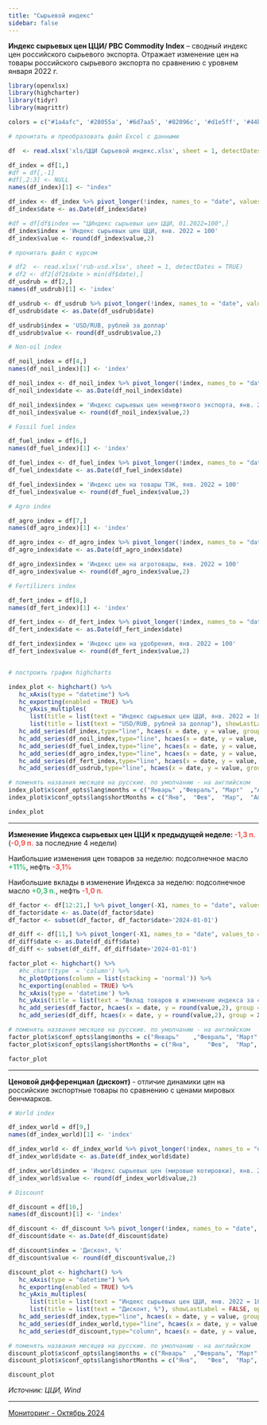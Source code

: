 ```yaml
---
title: "Сырьевой индекс"
sidebar: false
---
```


**Индекс сырьевых цен ЦЦИ/ PBC Commodity Index** -- сводный индекс цен российского сырьевого экспорта. Отражает изменение цен на товары российского сырьевого экспорта по сравнению с уровнем января 2022 г.

```r

library(openxlsx)
library(highcharter)
library(tidyr)
library(magrittr)

colors = c("#1a4afc", '#28055a', '#6d7aa5', '#82096c', '#d1e5ff', '#44bf78', '#f6514c',  "#FF9500", '#c3b0ef', '#d0d0d0', '#ffffff', '#000000' )

# прочитать и преобразовать файл Excel с данными

df  <- read.xlsx('xls/ЦЦИ Сырьевой индекс.xlsx', sheet = 1, detectDates = TRUE)

df_index = df[1,]
#df = df[,-1]
#df[,2:3] <- NULL 
names(df_index)[1] <- "index"

df_index <- df_index %>% pivot_longer(!index, names_to = "date", values_to = 'value')
df_index$date <- as.Date(df_index$date)

#df = df[df$index == "ЦИндекс сырьевых цен ЦЦИ, 01.2022=100",]
df_index$index = 'Индекс сырьевых цен ЦЦИ, янв. 2022 = 100'
df_index$value <- round(df_index$value,2)

# прочитать файл с курсом

# df2  <- read.xlsx('rub-usd.xlsx', sheet = 1, detectDates = TRUE)
# df2 <- df2[df2$date > min(df$date),]
df_usdrub = df[2,]
names(df_usdrub)[1] <- 'index'

df_usdrub <- df_usdrub %>% pivot_longer(!index, names_to = "date", values_to = 'value')
df_usdrub$date <- as.Date(df_usdrub$date)

df_usdrub$index = 'USD/RUB, рублей за доллар'
df_usdrub$value <- round(df_usdrub$value,2)

# Non-oil index

df_noil_index = df[4,]
names(df_noil_index)[1] <- 'index'

df_noil_index <- df_noil_index %>% pivot_longer(!index, names_to = "date", values_to = 'value')
df_noil_index$date <- as.Date(df_noil_index$date)

df_noil_index$index = 'Индекс сырьевых цен ненефтяного экспорта, янв. 2022 = 100'
df_noil_index$value <- round(df_noil_index$value,2)

# Fossil fuel index

df_fuel_index = df[6,]
names(df_fuel_index)[1] <- 'index'

df_fuel_index <- df_fuel_index %>% pivot_longer(!index, names_to = "date", values_to = 'value')
df_fuel_index$date <- as.Date(df_fuel_index$date)

df_fuel_index$index = 'Индекс цен на товары ТЭК, янв. 2022 = 100'
df_fuel_index$value <- round(df_fuel_index$value,2)

# Agro index

df_agro_index = df[7,]
names(df_agro_index)[1] <- 'index'

df_agro_index <- df_agro_index %>% pivot_longer(!index, names_to = "date", values_to = 'value')
df_agro_index$date <- as.Date(df_agro_index$date)

df_agro_index$index = 'Индекс цен на агротовары, янв. 2022 = 100'
df_agro_index$value <- round(df_agro_index$value,2)

# Fertilizers index

df_fert_index = df[8,]
names(df_fert_index)[1] <- 'index'

df_fert_index <- df_fert_index %>% pivot_longer(!index, names_to = "date", values_to = 'value')
df_fert_index$date <- as.Date(df_fert_index$date)

df_fert_index$index = 'Индекс цен на удобрения, янв. 2022 = 100'
df_fert_index$value <- round(df_fert_index$value,2)


# построить график highcharts 

index_plot <- highchart() %>% 
   hc_xAxis(type = "datetime") %>%
   hc_exporting(enabled = TRUE) %>% 
   hc_yAxis_multiples(
      list(title = list(text = "Индекс сырьевых цен ЦЦИ, янв. 2022 = 100"), showFirstLabel = TRUE, max = 150, showLastLabel=TRUE,opposite = FALSE),
      list(title = list(text = "USD/RUB, рублей за доллар"), showLastLabel = FALSE, opposite = TRUE, reversed = TRUE)) %>%
   hc_add_series(df_index,type="line", hcaes(x = date, y = value, group=index), color = colors[1]) %>% 
   hc_add_series(df_noil_index,type="line", hcaes(x = date, y = value, group=index), color = colors[2], visible = TRUE) %>%
   hc_add_series(df_fuel_index,type="line", hcaes(x = date, y = value, group=index), color = colors[12], visible = FALSE) %>%
   hc_add_series(df_agro_index,type="line", hcaes(x = date, y = value, group=index), color = colors[3], visible = FALSE) %>%
   hc_add_series(df_fert_index,type="line", hcaes(x = date, y = value, group=index), color = colors[4], visible = FALSE) %>%
   hc_add_series(df_usdrub,type="line", hcaes(x = date, y = value, group=index), color = colors[8],  yAxis=1, visible = FALSE)

# поменять названия месяцев на русские. по умолчанию - на английском
index_plot$x$conf_opts$lang$months = c("Январь"	,"Февраль",	"Март"	,"Апрель"	,"Май",	"Июнь", "Июль",	"Август",	"Сентябрь",	"Октябрь",	"Ноябрь",	"Декабрь")
index_plot$x$conf_opts$lang$shortMonths = c("Янв", 	"Фев",	"Мар",	"Апр",	"Май",	"Июн",	"Июл",	"Авг",	"Сен",	"Окт",	"Ноя",	"Дек")

index_plot 

```

------------------------------------------------------------------------

**Изменение Индекса сырьевых цен ЦЦИ к предыдущей неделе: [-1,3 п.]{.my-custom-class style="color:#f6514c;"}** ([**-0,9 п.**]{.my-custom-class style="color:#f6514c;"} за последние 4 недели)

Наибольшие изменения цен товаров за неделю: подсолнечное масло [**+11%**]{.my-custom-class style="color:#44bf78;"}, нефть [**-3,1%**]{.my-custom-class style="color:#f6514c;"}

Наибольшие вклады в изменение Индекса за неделю: подсолнечное масло [**+0,3 п.**]{.my-custom-class style="color:#44bf78;"}, нефть [**-1,0 п.**]{.my-custom-class style="color:#f6514c;"}

```r

df_factor <- df[12:21,] %>% pivot_longer(-X1, names_to = "date", values_to = 'value')
df_factor$date <- as.Date(df_factor$date)
df_factor <- subset(df_factor, df_factor$date>'2024-01-01')

df_diff <- df[11,] %>% pivot_longer(-X1, names_to = "date", values_to = 'value')
df_diff$date <- as.Date(df_diff$date)
df_diff <- subset(df_diff, df_diff$date>'2024-01-01')

factor_plot <- highchart() %>% 
   #hc_chart(type  = 'column') %>%
   hc_plotOptions(column = list(stacking = 'normal')) %>%
   hc_exporting(enabled = TRUE) %>% 
   hc_xAxis(type = 'datetime') %>%
   hc_yAxis(title = list(text = "Вклад товаров в изменение индекса за 4 недели, п.")) %>%
   hc_add_series(df_factor, hcaes(x = date, y = round(value,2), group = X1), type = 'column', pointWidth = 15, color = colors[1:10]) %>%
   hc_add_series(df_diff, hcaes(x = date, y = round(value,2), group = X1), type = 'line', marker = FALSE, color = colors[12])

# поменять названия месяцев на русские. по умолчанию - на английском
factor_plot$x$conf_opts$lang$months = c("Январь"	,"Февраль",	"Март"	,"Апрель"	,"Май",	"Июнь", "Июль",	"Август",	"Сентябрь",	"Октябрь",	"Ноябрь",	"Декабрь")
factor_plot$x$conf_opts$lang$shortMonths = c("Янв", 	"Фев",	"Мар",	"Апр",	"Май",	"Июн",	"Июл",	"Авг",	"Сен",	"Окт",	"Ноя",	"Дек")

factor_plot

```

------------------------------------------------------------------------

**Ценовой дифференциал (дисконт)** - отличие динамики цен на российские экспортные товары по сравнению с ценами мировых бенчмарков.

```r

# World index

df_index_world = df[9,]
names(df_index_world)[1] <- 'index'

df_index_world <- df_index_world %>% pivot_longer(!index, names_to = "date", values_to = 'value')
df_index_world$date <- as.Date(df_index_world$date)

df_index_world$index = 'Индекс сырьевых цен (мировые котировки), янв. 2022 = 100'
df_index_world$value <- round(df_index_world$value,2)

# Discount

df_discount = df[10,]
names(df_discount)[1] <- 'index'

df_discount <- df_discount %>% pivot_longer(!index, names_to = "date", values_to = 'value')
df_discount$date <- as.Date(df_discount$date)

df_discount$index = 'Дисконт, %'
df_discount$value <- round(df_discount$value,2)

discount_plot <- highchart() %>% 
   hc_xAxis(type = "datetime") %>%
   hc_exporting(enabled = TRUE) %>% 
   hc_yAxis_multiples(
      list(title = list(text = "Индекс сырьевых цен ЦЦИ, янв. 2022 = 100"), showFirstLabel = TRUE, max = 150, showLastLabel=TRUE,opposite = FALSE),
      list(title = list(text = "Дисконт, %"), showLastLabel = FALSE, opposite = TRUE, max = 50, min = 0)) %>%
   hc_add_series(df_index,type="line", hcaes(x = date, y = value, group=index), color = colors[1]) %>% 
   hc_add_series(df_index_world,type="line", hcaes(x = date, y = value, group=index), color = colors[2], visible = TRUE) %>%
   hc_add_series(df_discount,type="column", hcaes(x = date, y = value, group=index), color = colors[3],  yAxis=1, visible = TRUE)

# поменять названия месяцев на русские. по умолчанию - на английском
discount_plot$x$conf_opts$lang$months = c("Январь"	,"Февраль",	"Март"	,"Апрель"	,"Май",	"Июнь", "Июль",	"Август",	"Сентябрь",	"Октябрь",	"Ноябрь",	"Декабрь")
discount_plot$x$conf_opts$lang$shortMonths = c("Янв", 	"Фев",	"Мар",	"Апр",	"Май",	"Июн",	"Июл",	"Авг",	"Сен",	"Окт",	"Ноя",	"Дек")

discount_plot


```

*Источник: ЦЦИ, Wind*

------------------------------------------------------------------------

[Мониторинг - Октябрь 2024](reports/2024-10-cci-index.pdf)
